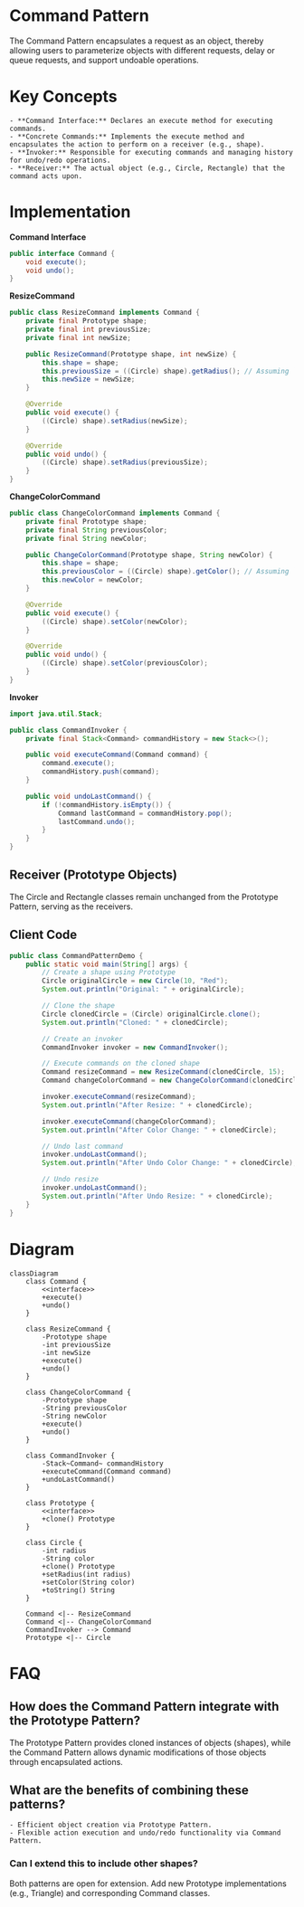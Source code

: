 # Command Pattern

The Command Pattern encapsulates a request as an object, thereby allowing users to parameterize objects with different requests, delay or queue requests, and support undoable operations.

# Key Concepts
    - **Command Interface:** Declares an execute method for executing commands.
    - **Concrete Commands:** Implements the execute method and encapsulates the action to perform on a receiver (e.g., shape).
    - **Invoker:** Responsible for executing commands and managing history for undo/redo operations.
    - **Receiver:** The actual object (e.g., Circle, Rectangle) that the command acts upon.

# Implementation

**Command Interface**

```java
public interface Command {
    void execute();
    void undo();
}
```

**ResizeCommand**

```java
public class ResizeCommand implements Command {
    private final Prototype shape;
    private final int previousSize;
    private final int newSize;

    public ResizeCommand(Prototype shape, int newSize) {
        this.shape = shape;
        this.previousSize = ((Circle) shape).getRadius(); // Assuming `Circle` for simplicity
        this.newSize = newSize;
    }

    @Override
    public void execute() {
        ((Circle) shape).setRadius(newSize);
    }

    @Override
    public void undo() {
        ((Circle) shape).setRadius(previousSize);
    }
}
```

**ChangeColorCommand**

```java
public class ChangeColorCommand implements Command {
    private final Prototype shape;
    private final String previousColor;
    private final String newColor;

    public ChangeColorCommand(Prototype shape, String newColor) {
        this.shape = shape;
        this.previousColor = ((Circle) shape).getColor(); // Assuming `Circle` for simplicity
        this.newColor = newColor;
    }

    @Override
    public void execute() {
        ((Circle) shape).setColor(newColor);
    }

    @Override
    public void undo() {
        ((Circle) shape).setColor(previousColor);
    }
}
```

**Invoker**

```java
import java.util.Stack;

public class CommandInvoker {
    private final Stack<Command> commandHistory = new Stack<>();

    public void executeCommand(Command command) {
        command.execute();
        commandHistory.push(command);
    }

    public void undoLastCommand() {
        if (!commandHistory.isEmpty()) {
            Command lastCommand = commandHistory.pop();
            lastCommand.undo();
        }
    }
}
```

## Receiver (Prototype Objects)
The Circle and Rectangle classes remain unchanged from the Prototype Pattern, serving as the receivers.

## Client Code

```java
public class CommandPatternDemo {
    public static void main(String[] args) {
        // Create a shape using Prototype
        Circle originalCircle = new Circle(10, "Red");
        System.out.println("Original: " + originalCircle);

        // Clone the shape
        Circle clonedCircle = (Circle) originalCircle.clone();
        System.out.println("Cloned: " + clonedCircle);

        // Create an invoker
        CommandInvoker invoker = new CommandInvoker();

        // Execute commands on the cloned shape
        Command resizeCommand = new ResizeCommand(clonedCircle, 15);
        Command changeColorCommand = new ChangeColorCommand(clonedCircle, "Blue");

        invoker.executeCommand(resizeCommand);
        System.out.println("After Resize: " + clonedCircle);

        invoker.executeCommand(changeColorCommand);
        System.out.println("After Color Change: " + clonedCircle);

        // Undo last command
        invoker.undoLastCommand();
        System.out.println("After Undo Color Change: " + clonedCircle);

        // Undo resize
        invoker.undoLastCommand();
        System.out.println("After Undo Resize: " + clonedCircle);
    }
}
```

# Diagram

```mermaid
classDiagram
    class Command {
        <<interface>>
        +execute()
        +undo()
    }

    class ResizeCommand {
        -Prototype shape
        -int previousSize
        -int newSize
        +execute()
        +undo()
    }

    class ChangeColorCommand {
        -Prototype shape
        -String previousColor
        -String newColor
        +execute()
        +undo()
    }

    class CommandInvoker {
        -Stack~Command~ commandHistory
        +executeCommand(Command command)
        +undoLastCommand()
    }

    class Prototype {
        <<interface>>
        +clone() Prototype
    }

    class Circle {
        -int radius
        -String color
        +clone() Prototype
        +setRadius(int radius)
        +setColor(String color)
        +toString() String
    }

    Command <|-- ResizeCommand
    Command <|-- ChangeColorCommand
    CommandInvoker --> Command
    Prototype <|-- Circle
```
# FAQ

## How does the Command Pattern integrate with the Prototype Pattern?

The Prototype Pattern provides cloned instances of objects (shapes), while the Command Pattern allows dynamic modifications of those objects through encapsulated actions.

## What are the benefits of combining these patterns?
    - Efficient object creation via Prototype Pattern.
    - Flexible action execution and undo/redo functionality via Command Pattern.

### Can I extend this to include other shapes?
Both patterns are open for extension. Add new Prototype implementations (e.g., Triangle) and corresponding Command classes.